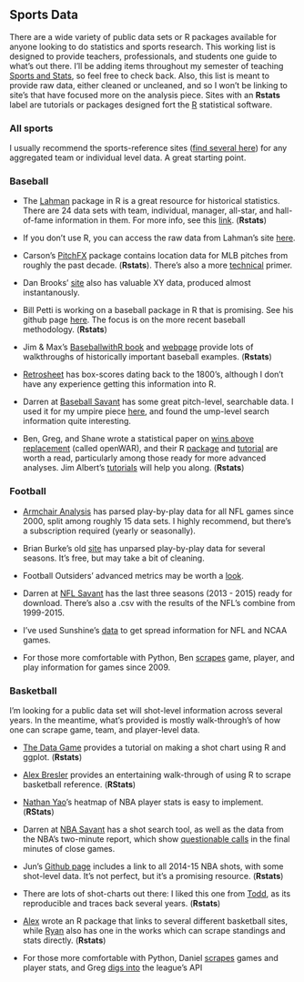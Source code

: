 ## Sports Data

There are a wide variety of public data sets or R packages available for anyone looking to do statistics and sports research. This working list is designed to provide teachers, professionals, and students one guide to what's out there. I'll be adding items throughout my semester of teaching [Sports and Stats](statsbylopez.com/stats-sports-class/), so feel free to check back. Also, this list is meant to provide raw data, either cleaned or uncleaned, and so I won't be linking to site's that have focused more on the analysis piece. Sites with an **Rstats** label are tutorials or packages designed fort the [R](cran.r-project.org) statistical software. 


### All sports

I usually recommend the sports-reference sites ([find several here](http://www.sports-reference.com/)) for any aggregated team or individual level data. A great starting point. 


### Baseball

- The [Lahman](https://cran.r-project.org/web/packages/Lahman/Lahman.pdf) package in R is a great resource for historical statistics. There are 24 data sets with team, individual, manager, all-star, and hall-of-fame information in them. For more info, see this [link](http://lahman.r-forge.r-project.org/). (**Rstats**)

- If you don't use R, you can access the raw data from Lahman's site [here](http://www.seanlahman.com/baseball-archive/statistics/).

- Carson's [PitchFX](http://cpsievert.github.io/pitchRx/) package contains location data for MLB pitches from roughly the past decade. (**Rstats**). There's also a more [technical](https://journal.r-project.org/archive/2014-1/sievert.pdf) primer. 

- Dan Brooks' [site](http://www.brooksbaseball.net/) also has valuable XY data, produced almost instantanously. 

- Bill Petti is working on a baseball package in R that is promising. See his github page [here](https://github.com/BillPetti/baseballr). The focus is on the more recent baseball methodology. (**Rstats**)

- Jim & Max's [BaseballwithR book](http://www.amazon.com/Analyzing-Baseball-Data-Chapman-Series/dp/1466570229) and [webpage](https://baseballwithr.wordpress.com) provide lots of walkthroughs of historically important baseball examples. (**Rstats**)

- [Retrosheet](http://www.retrosheet.org/) has box-scores dating back to the 1800's, although I don't have any experience getting this information into R. 

- Darren at [Baseball Savant](www.baseballsavant) has some great pitch-level, searchable data. I used it for my umpire piece [here](http://fivethirtyeight.com/features/umpires-are-less-blind-than-they-used-to-be/), and found the ump-level search information quite interesting.

- Ben, Greg, and Shane wrote a statistical paper on [wins above replacement](http://arxiv.org/abs/1312.7158) (called openWAR), and their R [package](https://github.com/beanumber/openWAR) and [tutorial](https://baseballwithr.wordpress.com/2014/03/17/introduction-to-openwar/) are worth a read, particularly among those ready for more advanced analyses. Jim Albert's [tutorials](https://baseballwithr.wordpress.com/category/openwar/) will help you along. (**Rstats**)


### Football

- [Armchair Analysis](www.armchairanalysis.com) has parsed play-by-play data for all NFL games since 2000, split among roughly 15 data sets. I highly recommend, but there's a subscription required (yearly or seasonally).

- Brian Burke's old [site](http://archive.advancedfootballanalytics.com/2010/04/play-by-play-data.html) has unparsed play-by-play data for several seasons. It's free, but may take a bit of cleaning.

- Football Outsiders' advanced metrics may be worth a [look](http://www.footballoutsiders.com/). 

- Darren at [NFL Savant](http://nflsavant.com/about.php) has the last three seasons (2013 - 2015) ready for download. There's also a .csv with the results of the NFL's combine from 1999-2015. 

- I've used Sunshine's [data](http://www.repole.com/sun4cast/data.html) to get spread information for NFL and NCAA games. 

- For those more comfortable with Python, Ben [scrapes](https://github.com/burntSushi/nfldb) game, player, and play information for games since 2009.


### Basketball

I'm looking for a public data set will shot-level information across several years. In the meantime, what's provided is mostly walk-through's of how one can scrape game, team, and player-level data. 

- [The Data Game](http://thedatagame.com.au/2015/09/27/how-to-create-nba-shot-charts-in-r/) provides a tutorial on making a shot chart using R and ggplot. (**Rstats**)

- [Alex Bresler](http://asbcllc.com/blog/2014/november/creating_bref_scraper/) provides an entertaining walk-through of using R to scrape basketball reference. (**RStats**)

- [Nathan Yao](https://flowingdata.com/2010/01/21/how-to-make-a-heatmap-a-quick-and-easy-solution/)'s heatmap of NBA player stats is easy to implement. (**RStats**)

- Darren at [NBA Savant](http://nbasavant.com/shot_search.php) has a shot search tool, as well as the data from the NBA's two-minute report, which show [questionable calls](nbasavant.com/apps/twoMinuteReport.php) in the final minutes of close games. 

- Jun's [Github page](https://github.com/JunWorks/NBAstat/blob/master/shot.csv) includes a link to all 2014-15 NBA shots, with some shot-level data. It's not perfect, but it's a promising resource. (**Rstats**)

- There are lots of shot-charts out there: I liked this one from [Todd](http://toddwschneider.com/posts/ballr-interactive-nba-shot-charts-with-r-and-shiny/), as its reproducible and traces back several years. (**Rstats**)

- [Alex](https://github.com/abresler/nbastatR) wrote an R package that links to several different basketball sites, while [Ryan](https://github.com/rtelmore/ballr) also has one in the works which can scrape standings and stats directly. (**Rstats**)

- For those more comfortable with Python, Daniel [scrapes](http://danielfrg.com/blog/2013/04/01/nba-scraping-data/) games and player stats, and Greg [digs into](http://www.gregreda.com/2015/02/15/web-scraping-finding-the-api/) the league's API


